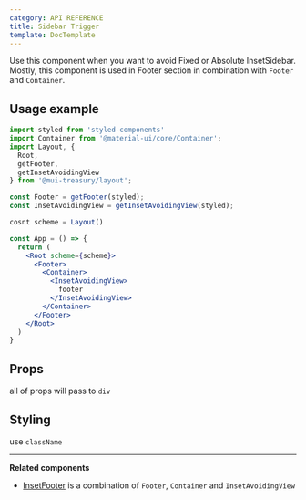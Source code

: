 ```yaml
---
category: API REFERENCE
title: Sidebar Trigger
template: DocTemplate
---
```


Use this component when you want to avoid Fixed or Absolute InsetSidebar. Mostly, this component is used in Footer section
in combination with `Footer` and `Container`.

## Usage example

```jsx
import styled from 'styled-components'
import Container from '@material-ui/core/Container';
import Layout, {
  Root,
  getFooter,
  getInsetAvoidingView
} from '@mui-treasury/layout';

const Footer = getFooter(styled);
const InsetAvoidingView = getInsetAvoidingView(styled);

cosnt scheme = Layout()

const App = () => {
  return (
    <Root scheme={scheme}>
      <Footer>
        <Container>
          <InsetAvoidingView>
            footer
          </InsetAvoidingView>
        </Container>
      </Footer>
    </Root>
  )
}
```

## Props

all of props will pass to `div`

## Styling

use `className`

---

**Related components**

- [InsetFooter](/layout/api-reference/inset-footer) is a combination of `Footer`, `Container` and `InsetAvoidingView`